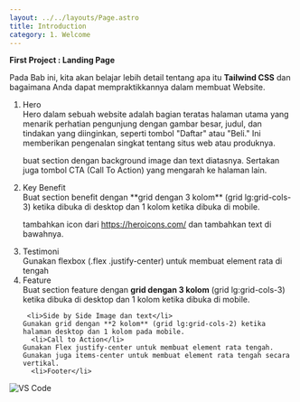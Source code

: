 ```yaml
---
layout: ../../layouts/Page.astro
title: Introduction
category: 1. Welcome
---
```

 

**First Project : Landing Page**

Pada Bab ini, kita akan belajar lebih detail tentang apa itu **Tailwind CSS** dan bagaimana Anda dapat mempraktikkannya dalam membuat Website.

<ol class="list-decimal">
  <li>Hero</li>
  Hero dalam sebuah website adalah bagian teratas halaman utama yang menarik perhatian pengunjung dengan gambar besar, judul, dan tindakan yang diinginkan, seperti tombol "Daftar" atau "Beli." Ini memberikan pengenalan singkat tentang situs web atau produknya.
  
  buat section dengan background image dan text diatasnya. Sertakan juga tombol CTA (Call To Action) yang mengarah ke halaman lain.
  <li>Key Benefit</li>
  Buat section benefit dengan **grid dengan 3 kolom** (grid lg:grid-cols-3) ketika dibuka di desktop dan 1 kolom ketika dibuka di mobile.

  tambahkan icon dari https://heroicons.com/ dan tambahkan text di bawahnya.
    <li>Testimoni</li>
  Gunakan flexbox (.flex .justify-center) untuk membuat element rata di tengah
    <li>Feature</li>
    Buat section feature dengan **grid dengan 3 kolom** (grid lg:grid-cols-3) ketika dibuka di desktop dan 1 kolom ketika dibuka di mobile.

     <li>Side by Side Image dan text</li>
    Gunakan grid dengan **2 kolom** (grid lg:grid-cols-2) ketika halaman desktop dan 1 kolom pada mobile.
      <li>Call to Action</li>
    Gunakan Flex justify-center untuk membuat element rata tengah. Gunakan juga items-center untuk membuat element rata tengah secara vertikal.
      <li>Footer</li>
</ol>

<img src="/images/lp-wireframe.png" alt="VS Code" />

<div class="flex gap-3 w-full ">
<Prev title="Tailwind Cheatsheet" href="/1-hari-jadi-programmer/tailwind-cheatsheet" /> 
</div>